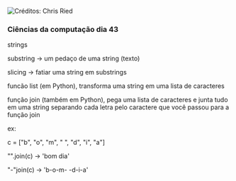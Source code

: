 




![Créditos:
[Chris Ried](https://unsplash.com/@cdr6934)](https://cdn-images-1.medium.com/max/800/0*fsbuVzuMEL3-nn1K)

### Ciências da computação dia 43

strings

substring → um pedaço de uma string (texto)

slicing → fatiar uma string em substrings

funcão list (em Python), transforma uma string em uma lista de
caracteres

função join (também em Python), pega uma lista de caracteres e junta
tudo em uma string separando cada letra pelo caractere que você passou
para a função join

ex:

c = \["b", "o", "m", " ", "d", "i", "a"\]

"".join(c) → 'bom dia'

"-"join(c) → 'b-o-m- -d-i-a'


